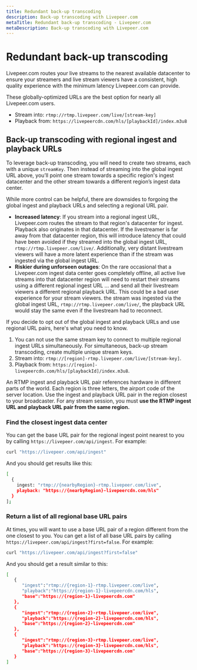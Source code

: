 ```yaml
---
title: Redundant back-up transcoding
description: Back-up transcoding with Livepeer.com
metaTitle: Redundant back-up transcoding - Livepeer.com
metaDescription: Back-up transcoding with Livepeer.com
---
```


# Redundant back-up transcoding

Livepeer.com routes your live streams to the nearest available datacenter to
ensure your streamers and live stream viewers have a consistent, high quality
experience with the minimum latency Livepeer.com can provide.

These globally-optimized URLs are the best option for nearly all Livepeer.com
users.

- Stream into: `rtmp://rtmp.livepeer.com/live/[stream-key]`
- Playback from: `https://livepeercdn.com/hls/[playbackId]/index.m3u8`

## Back-up transcoding with regional ingest and playback URLs

To leverage back-up transcoding, you will need to create two streams, each with
a unique `streamKey`. Then instead of streaming into the global ingest URL
above, you’ll point one stream towards a specific region's ingest datacenter and
the other stream towards a different region’s ingest data center.

While more control can be helpful, there are downsides to forgoing the global
ingest and playback URLs and selecting a regional URL pair.

- **Increased latency**: If you stream into a regional ingest URL, Livepeer.com
  routes the stream to that region's datacenter for ingest. Playback also
  originates in that datacenter. If the livestreamer is far away from that
  datacenter region, this will introduce latency that could have been avoided if
  they streamed into the global ingest URL, `rtmp://rtmp.livepeer.com/live/`.
  Additionally, very distant livestream viewers will have a more latent
  experience than if the stream was ingested via the global ingest URL.
- **Riskier during unforseen outages**: On the rare occasional that a
  Livepeer.com ingest data center goes completely offline, all active live
  streams into that datacenter region will need to restart their streams using a
  different regional ingest URL ... and send all their livestream viewers a
  different regional playback URL. This could be a bad user experience for your
  stream viewers. the stream was ingested via the global ingest URL,
  `rtmp://rtmp.livepeer.com/live/`, the playback URL would stay the same even if
  the livestream had to reconnect.

If you decide to opt out of the global ingest and playback URLs and use regional
URL pairs, here's what you need to know.

1. You can not use the same stream key to connect to multiple regional ingest
   URLs simultaneously. For simultaneous, back-up stream transcoding, create
   multiple unique stream keys.
2. Stream into: `rtmp://[region]-rtmp.livepeer.com/live/[stream-key]`.
3. Playback from:
   `https://[region]-livepeercdn.com/hls/[playbackId]/index.m3u8`.

An RTMP ingest and playback URL pair references hardware in different parts of
the world. Each region is three letters, the airport code of the server
location. Use the ingest and playback URL pair in the region closest to your
broadcaster. For any stream session, you must **use the RTMP ingest URL and
playback URL pair from the same region.**

### Find the closest ingest data center

You can get the base URL pair for the regional ingest point nearest to you by
calling `https://livepeer.com/api/ingest`. For example:

```bash
curl "https://livepeer.com/api/ingest"
```

And you should get results like this:

```bash
[
  {
    ingest: "rtmp://{nearbyRegion}-rtmp.livepeer.com/live",
    playback: "https://{nearbyRegion}-livepeercdn.com/hls"
  }
];
```

### Return a list of all regional base URL pairs

At times, you will want to use a base URL pair of a region different from the
one closest to you. You can get a list of all base URL pairs by calling
`https://livepeer.com/api/ingest?first=false`. For example:

```bash
curl "https://livepeer.com/api/ingest?first=false"
```

And you should get a result similar to this:

```bash
[
   {
      "ingest":"rtmp://{region-1}-rtmp.livepeer.com/live",
      "playback":"https://{region-1}-livepeercdn.com/hls",
      "base":"https://{region-1}-livepeercdn.com"
   },
   {
      "ingest":"rtmp://{region-2}-rtmp.livepeer.com/live",
      "playback":"https://{region-2}-livepeercdn.com/hls",
      "base":"https://{region-2}-livepeercdn.com"
   },
   {
      "ingest":"rtmp://{region-3}-rtmp.livepeer.com/live",
      "playback":"https://{region-3}-livepeercdn.com/hls",
      "base":"https://{region-3}-livepeercdn.com"
   }
]
```
